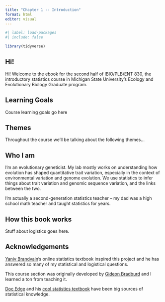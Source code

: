 ```yaml
---
title: "Chapter 1 -- Introduction"
format: html
editor: visual
---
```


```r
#| label: load-packages
#| include: false

library(tidyverse)
```

## Hi!

Hi! Welcome to the ebook for the second half of IBIO/PLB/ENT 830, the introductory statistics course in Michigan State University's Ecology and Evolutionary Biology Graduate program.

## Learning Goals

Course learning goals go here

## Themes

Throughout the course we'll be talking about the following themes...

## Who I am

I'm an evolutionary geneticist. My lab mostly works on understanding how evolution has shaped quantitative trait variation, especially in the context of environmental variation and genome evolution. We use statistics to infer things about trait variation and genomic sequence variation, and the links between the two.

I'm actually a second-generation statistics teacher -- my dad was a high school math teacher and taught statistics for years. 

## How this book works

Stuff about logistics goes here.

## Acknowledgements

[Yaniv Brandvain](https://cbs.umn.edu/directory/yaniv-brandvain)'s online statistics textbook inspired this project and he has answered so many of my statistical and logistical questions.

This course section was originally developed by [Gideon Bradburd](https://lsa.umich.edu/eeb/people/faculty/gideon-bradburd.html]) and I learned a ton from teaching it.

[Doc Edge](https://edgepopgen.github.io/edgelab/) and his [cool statistics textbook](https://academic.oup.com/book/43993) have been big sources of statistical knowledge.



